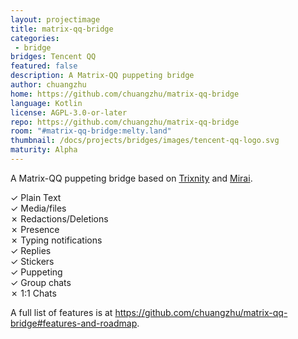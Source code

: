 ```yaml
---
layout: projectimage
title: matrix-qq-bridge
categories:
 - bridge
bridges: Tencent QQ
featured: false
description: A Matrix-QQ puppeting bridge
author: chuangzhu
home: https://github.com/chuangzhu/matrix-qq-bridge
language: Kotlin
license: AGPL-3.0-or-later
repo: https://github.com/chuangzhu/matrix-qq-bridge
room: "#matrix-qq-bridge:melty.land"
thumbnail: /docs/projects/bridges/images/tencent-qq-logo.svg
maturity: Alpha
---
```


A Matrix-QQ puppeting bridge based on [Trixnity](https://gitlab.com/trixnity/trixnity) and [Mirai](https://github.com/mamoe/mirai).

&#10003; Plain Text  
&#10003; Media/files  
&#10007; Redactions/Deletions  
&#10007; Presence  
&#10007; Typing notifications  
&#10003; Replies  
&#10003; Stickers  
&#10003; Puppeting  
&#10003; Group chats  
&#10007; 1:1 Chats  

A full list of features is at <https://github.com/chuangzhu/matrix-qq-bridge#features-and-roadmap>.
